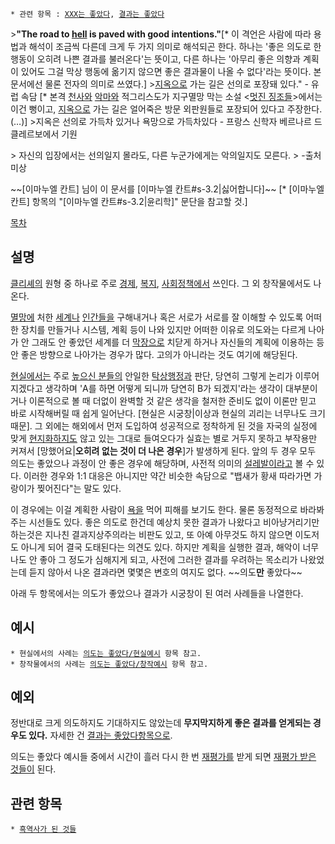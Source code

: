  * 관련 항목 : [[XXX는 좋았다]], [[결과는 좋았다]]

>'''"The road to [[지옥|hell]] is paved with good intentions."'''[* 이 격언은 사람에 따라 용법과 해석이 조금씩 다른데 크게 두 가지 의미로 해석되곤 한다. 하나는 '좋은 의도로 한 행동이 오히려 나쁜 결과를 불러온다'는 뜻이고, 다른 하나는 '아무리 좋은 의향과 계획이 있어도 그걸 막상 행동에 옮기지 않으면 좋은 결과물이 나올 수 없다'라는 뜻이다. 본 문서에선 물론 전자의 의미로 쓰였다.]
>[[지옥]]으로 가는 길은 선의로 포장돼 있다." - 유럽 속담 [* 본격 [[천사]]와 [[악마]]와 적그리스도가 지구멸망 막는 소설 <[[멋진 징조들]]>에서는 이건 뻥이고, [[지옥]]으로 가는 길은 얼어죽은 방문 외판원들로 포장되어 있다고 주장한다.(…)]
>지옥은 선의로 가득차 있거나 욕망으로 가득차있다  - 프랑스  신학자 베르나르 드 클레르보에서 기원

> 자신의 입장에서는 선의일지 몰라도, 다른 누군가에게는 악의일지도 모른다.
> -출처 미상

~~[이마누엘 칸트] 님이 이 문서를 [이마누엘 칸트#s-3.2|싫어합니다]~~ [* [이마누엘 칸트] 항목의 "[이마누엘 칸트#s-3.2|윤리학]" 문단을 참고할 것.]

[[목차]]
== 설명 ==
[[클리셰]]의 원형 중 하나로 주로 [[경제]], [[복지]], [[사회]][[정책]]에서 쓰인다. 그 외 창작물에서도 나온다.

[[멸망]]에 처한 [[세계]]나 [[인간]]들을 구해내거나 혹은 서로가 서로를 잘 이해할 수 있도록 어떠한 장치를 만들거나 시스템, 계획 등이 나와 있지만 어떠한 이유로 의도와는 다르게 나아가 안 그래도 안 좋았던 세계를 더 [[막장]]으로 치닫게 하거나 자신들의 계획에 이용하는 등 안 좋은 방향으로 나아가는 경우가 많다. 고의가 아니라는 것도 여기에 해당된다.

[[현실]]에서는 주로 [[높으신 분들]]의 안일한 [[탁상행정]]과 판단, 당연히 그렇게 논리가 이루어지겠다고 생각하며 'A를 하면 어떻게 되니까 당연히 B가 되겠지'라는 생각이 대부분이거나 이론적으로 볼 때 더없이 완벽할 것 같은 생각을 철저한 준비도 없이 이론만 믿고 바로 시작해버릴 때 쉽게 일어난다. [현실은 시궁창|이상과 현실의 괴리는 너무나도 크기 때문]. 그 외에는 해외에서 먼저 도입하여 성공적으로 정착하게 된 것을 자국의 실정에 맞게 [[현지화]]하지도 않고 있는 그대로 들여오다가 실효는 별로 거두지 못하고 부작용만 커져서 [망했어요|'''오히려 없는 것이 더 나은 경우''']가 발생하게 된다. 앞의 두 경우 모두 의도는 좋았으나 과정이 안 좋은 경우에 해당하며, 사전적 의미의 [[설레발]]이라고 볼 수 있다. 이러한 경우와 1:1 대응은 아니지만 약간 비슷한 속담으로 "뱁새가 황새 따라가면 가랑이가 찢어진다"는 말도 있다.

이 경우에는 이걸 계획한 사람이 [[욕설|욕]]을 먹어 피해를 보기도 한다. 물론 동정적으로 바라봐주는 시선들도 있다. 좋은 의도로 한건데 예상치 못한 결과가 나왔다고 비아냥거리기만 하는것은 지나친 결과지상주의라는 비판도 있고, 또 아예 아무것도 하지 않으면 이도저도 아니게 되어 결국 도태된다는 의견도 있다. 하지만 계획을 실행한 결과, 해악이 너무나도 안 좋아 그 정도가 심해지게 되고, 사전에 그러한 결과를 우려하는 목소리가 나왔었는데 듣지 않아서 나온 결과라면 몇몇은 변호의 여지도 없다. ~~의도'''만''' 좋았다~~

아래 두 항목에서는 의도가 좋았으나 결과가 시궁창이 된 여러 사례들을 나열한다.
== 예시 ==
 * 현실에서의 사례는 [[의도는 좋았다/현실예시]] 항목 참고.
 * 창작물에서의 사례는 [[의도는 좋았다/창작예시]] 항목 참고.
== 예외 ==
정반대로 크게 의도하지도 기대하지도 않았는데 '''무지막지하게 좋은 결과를 얻게되는 경우도 있다.''' 자세한 건 [[결과는 좋았다]]항목으로.

의도는 좋았다 예시들 중에서 시간이 흘러 다시 한 번 [[재평가]]를 받게 되면 [[재평가 받은 것들]]이 된다.
== 관련 항목 ==
 * [[흑역사가 된 것들]]
